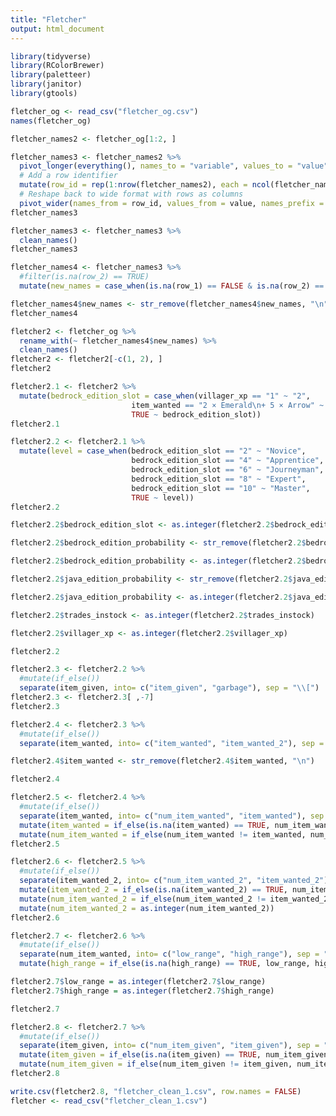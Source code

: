 ```yaml
---
title: "Fletcher"
output: html_document
---
```

```r
library(tidyverse)
library(RColorBrewer)
library(paletteer)
library(janitor)
library(gtools)
```

```r
fletcher_og <- read_csv("fletcher_og.csv")
names(fletcher_og)
```

```r
fletcher_names2 <- fletcher_og[1:2, ]
```

```r
fletcher_names3 <- fletcher_names2 %>%
  pivot_longer(everything(), names_to = "variable", values_to = "value") %>%
  # Add a row identifier
  mutate(row_id = rep(1:nrow(fletcher_names2), each = ncol(fletcher_names2))) %>%
  # Reshape back to wide format with rows as columns
  pivot_wider(names_from = row_id, values_from = value, names_prefix = "Row_")
fletcher_names3
```

```r
fletcher_names3 <- fletcher_names3 %>% 
  clean_names()
fletcher_names3
```

```r
fletcher_names4 <- fletcher_names3 %>% 
  #filter(is.na(row_2) == TRUE)
  mutate(new_names = case_when(is.na(row_1) == FALSE & is.na(row_2) == FALSE ~ paste(row_1, row_2, sep = " "), is.na(row_2) == TRUE ~ row_1, is.na(row_1) == TRUE ~ row_2)) %>%   mutate(new_names = ifelse(new_names == "Probability", "Bedrock Edition Probability", new_names))
```

```r
fletcher_names4$new_names <- str_remove(fletcher_names4$new_names, "\n")
fletcher_names4
```

```r
fletcher2 <- fletcher_og %>%
  rename_with(~ fletcher_names4$new_names) %>% 
  clean_names()
fletcher2 <- fletcher2[-c(1, 2), ]
fletcher2
```

```r
fletcher2.1 <- fletcher2 %>% 
  mutate(bedrock_edition_slot = case_when(villager_xp == "1" ~ "2", 
                           item_wanted == "2 × Emerald\n+ 5 × Arrow" ~ "10",
                           TRUE ~ bedrock_edition_slot))
fletcher2.1
```

```r
fletcher2.2 <- fletcher2.1 %>% 
  mutate(level = case_when(bedrock_edition_slot == "2" ~ "Novice", 
                           bedrock_edition_slot == "4" ~ "Apprentice",
                           bedrock_edition_slot == "6" ~ "Journeyman",
                           bedrock_edition_slot == "8" ~ "Expert",
                           bedrock_edition_slot == "10" ~ "Master",
                           TRUE ~ level))
fletcher2.2
```

```r
fletcher2.2$bedrock_edition_slot <- as.integer(fletcher2.2$bedrock_edition_slot)

fletcher2.2$bedrock_edition_probability <- str_remove(fletcher2.2$bedrock_edition_probability, "%")

fletcher2.2$bedrock_edition_probability <- as.integer(fletcher2.2$bedrock_edition_probability)

fletcher2.2$java_edition_probability <- str_remove(fletcher2.2$java_edition_probability, "%")

fletcher2.2$java_edition_probability <- as.integer(fletcher2.2$java_edition_probability)

fletcher2.2$trades_instock <- as.integer(fletcher2.2$trades_instock)

fletcher2.2$villager_xp <- as.integer(fletcher2.2$villager_xp)

fletcher2.2
```

```r
fletcher2.3 <- fletcher2.2 %>% 
  #mutate(if_else())
  separate(item_given, into= c("item_given", "garbage"), sep = "\\[")
fletcher2.3 <- fletcher2.3[ ,-7]
fletcher2.3
```

```r
fletcher2.4 <- fletcher2.3 %>% 
  #mutate(if_else())
  separate(item_wanted, into= c("item_wanted", "item_wanted_2"), sep = "\\+")

fletcher2.4$item_wanted <- str_remove(fletcher2.4$item_wanted, "\n")

fletcher2.4
```

```r
fletcher2.5 <- fletcher2.4 %>% 
  #mutate(if_else())
  separate(item_wanted, into= c("num_item_wanted", "item_wanted"), sep = "×") %>% 
  mutate(item_wanted = if_else(is.na(item_wanted) == TRUE, num_item_wanted, item_wanted)) %>% 
  mutate(num_item_wanted = if_else(num_item_wanted != item_wanted, num_item_wanted, "1"))
fletcher2.5
```

```r
fletcher2.6 <- fletcher2.5 %>% 
  #mutate(if_else())
  separate(item_wanted_2, into= c("num_item_wanted_2", "item_wanted_2"), sep = "×") %>% 
  mutate(item_wanted_2 = if_else(is.na(item_wanted_2) == TRUE, num_item_wanted_2, item_wanted_2)) %>% 
  mutate(num_item_wanted_2 = if_else(num_item_wanted_2 != item_wanted_2, num_item_wanted_2, "1")) %>% 
  mutate(num_item_wanted_2 = as.integer(num_item_wanted_2))
fletcher2.6
```

```r
fletcher2.7 <- fletcher2.6 %>% 
  #mutate(if_else())
  separate(num_item_wanted, into= c("low_range", "high_range"), sep = "–") %>% 
  mutate(high_range = if_else(is.na(high_range) == TRUE, low_range, high_range))

fletcher2.7$low_range = as.integer(fletcher2.7$low_range)
fletcher2.7$high_range = as.integer(fletcher2.7$high_range)

fletcher2.7
```

```r
fletcher2.8 <- fletcher2.7 %>% 
  #mutate(if_else())
  separate(item_given, into= c("num_item_given", "item_given"), sep = "×") %>% 
  mutate(item_given = if_else(is.na(item_given) == TRUE, num_item_given, item_given)) %>% 
  mutate(num_item_given = if_else(num_item_given != item_given, num_item_given, "1"))
fletcher2.8
```

```r
write.csv(fletcher2.8, "fletcher_clean_1.csv", row.names = FALSE)
fletcher <- read_csv("fletcher_clean_1.csv")
```















